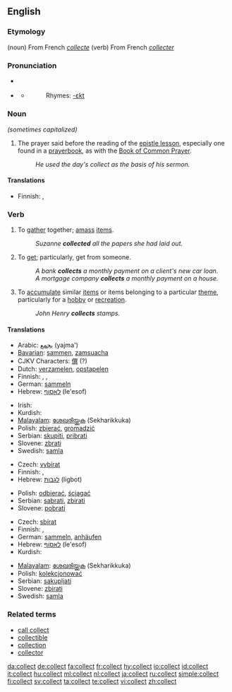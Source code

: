==English==

===Etymology===
(noun) From French ''[[collecte]]''
(verb) From French ''[[collecter]]''

===Pronunciation===
* {{sense|noun}} {{a|General American}} {{IPA|/ˈkɑlɪkt/}}
* {{sense|verb}} {{IPA|/kəˈlɛkt/}}
** {{audio|en-us-collect.ogg|Audio (US)}}
**: Rhymes: [[Rhymes:English:-ɛkt|-ɛkt]]

===Noun===
{{en-noun}}  ''(sometimes capitalized)''

# {{Christianity}} The prayer said before the reading of the [[epistle lesson]], especially one found in a [[prayerbook]], as with the [[Book of Common Prayer]].
#: ''He used the day's collect as the basis of his sermon.''

====Translations====
{{trans-top|prayer said before reading of the epistle lesson}}
* Finnish: {{t|fi|eturukous}}, {{t|fi|kollehtarukous}}
{{trans-mid}}
{{trans-bottom}}

===Verb===
{{en-verb}}

# To [[gather]] together; [[amass]] [[items]].
#: ''Suzanne '''collected''' all the papers she had laid out.''
# To [[get]]; particularly, get from someone.
#: ''A bank '''collects''' a monthly payment on a client's new car loan.''
#: ''A mortgage company '''collects''' a monthly payment on a house.''
# To [[accumulate]] similar [[items]] or items belonging to a particular [[theme]], particularly for a [[hobby]] or [[recreation]].
#: ''John Henry '''collects''' stamps.''

====Translations====
{{trans-top|to gather together}}
* Arabic: [[يجمع]] (yajma')
* [[Bavarian]]: [[sammen]], [[zamsuacha]]
* CJKV Characters: [[僎]] (?)
* Dutch: [[verzamelen]], [[opstapelen]]
* Finnish: {{t|fi|koota}}, {{t|fi|kerätä}}, {{t|fi|kasata}}
* German: [[sammeln]]
* Hebrew: [[לאסוף]] (le'esof)
{{trans-mid}}
* Irish: {{t|ga|bailigh}}
* Kurdish: {{KUchar|[[کۆکردن]]}}
* [[Malayalam]]: [[ശേഖരിയ്ക്കുക]] (Sekharikkuka)
* Polish: [[zbierać]], [[gromadzić]]
* Serbian: [[skupiti]], [[pribrati]]
* Slovene: [[zbrati]]
* Swedish: [[samla]]
{{trans-bottom}}

{{trans-top|to get from someone}}
* Czech: [[vybírat]]
* Finnish: {{t|fi|periä}}, {{t|fi|kerätä}}
* Hebrew: [[לגבות]] (ligbot)
{{trans-mid}}
* Polish: [[odbierać]], [[ściągać]]
* Serbian: [[sabrati]], [[zbirati]]
* Slovene: [[pobrati]]
{{trans-bottom}}

{{trans-top|to accumulate items for a hobby}}
* Czech: [[sbírat]]
* Finnish: {{t|fi|keräillä}}, {{t|fi|kerätä}}
* German: [[sammeln]], [[anhäufen]]
* Hebrew: [[לאסוף]] (le'esof)
* Kurdish: {{KUchar|[[کۆکردن]]}}
{{trans-mid}}
* [[Malayalam]]: [[ശേഖരിയ്ക്കുക]] (Sekharikkuka)
* Polish: [[kolekcjonować]]
* Serbian: [[sakupljati]]
* Slovene: [[zbirati]]
* Swedish: [[samla]]
{{trans-bottom}}

===Related terms===
* [[call collect]]
* [[collectible]]
* [[collection]]
* [[collector]]

[[da:collect]]
[[de:collect]]
[[fa:collect]]
[[fr:collect]]
[[hy:collect]]
[[io:collect]]
[[id:collect]]
[[it:collect]]
[[hu:collect]]
[[ml:collect]]
[[nl:collect]]
[[ja:collect]]
[[ru:collect]]
[[simple:collect]]
[[fi:collect]]
[[sv:collect]]
[[ta:collect]]
[[te:collect]]
[[vi:collect]]
[[zh:collect]]